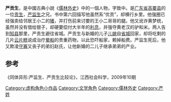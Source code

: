 '''严贡生'''，是中國古典小說《[[儒林外史|儒林外史]]》中的一個人物，字致中。是[[广东省|广东省]][[高要县|高要县]]的一位[[贡生|贡生]]，[[严监生|严监生]]之兄。书中第六回描写他虽然系“优贡”，却横行乡里。他强圈已经强卖给邻居王小二的[[猪|猪]]，并打伤前来讨要的王小二哥哥的腿。他又讹诈黄梦统，虽然并没有借给银子，却硬要偿付大半年的[[利息|利息]]，并强夺黄老汉的驴和米。两人告到[[知县|知县]]那里，严贡生避往省城。严贡生与新婚的儿子[[儿媳|儿媳]]自[[省城|省城]]回家，却将吃剩的几片[[云片糕|云片糕]]说成治疗[[晕船|晕船]]的贵重药物，以此恐吓船家，赖掉船费。严监生死后，他又欺凌[[守寡|守寡]]又丧子的弟妇赵氏，让他新婚的二儿子继承弟弟的产业。

== 参考==
《同体异形:严监生、严贡生比较论》，江西社会科学，2009年10期 

[[Category:虚构角色小作品|Category:虚构角色小作品]]
[[Category:文学角色|Category:文学角色]]
[[Category:儒林外史|Category:儒林外史]]
[[Category:严姓|Category:严姓]]